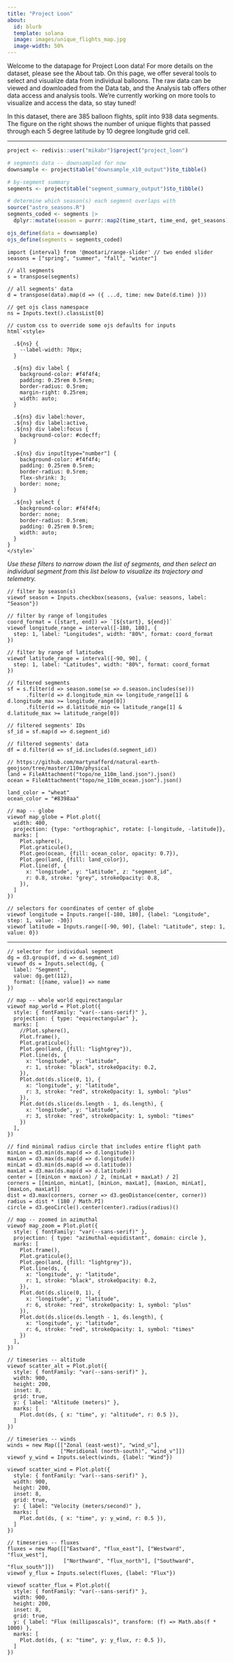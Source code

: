 ```yaml
---
title: "Project Loon"
about:
  id: blurb
  template: solana
  image: images/unique_flights_map.jpg
  image-width: 50%
---
```


::: {#blurb}
Welcome to the datapage for Project Loon data! For more details on the dataset, please see the About tab. On this page, we offer several tools to select and visualize data from individual balloons. The raw data can be viewed and downloaded from the Data tab, and the Analysis tab offers other data access and analysis tools. We're currently working on more tools to visualize and access the data, so stay tuned!

In this dataset, there are 385 balloon flights, split into 938 data segments. The figure on the right shows the number of unique flights that passed through each 5 degree latitude by 10 degree longitude grid cell.
:::

-----

```r
project <- redivis::user("mikabr")$project("project_loon")

# segments data -- downsampled for now
downsample <- project$table("downsample_x10_output")$to_tibble()

# by-segment summary
segments <- project$table("segment_summary_output")$to_tibble()

# determine which season(s) each segment overlaps with
source("astro_seasons.R")
segments_coded <- segments |>
  dplyr::mutate(season = purrr::map2(time_start, time_end, get_seasons))

ojs_define(data = downsample)
ojs_define(segments = segments_coded)
```

```ojs
import {interval} from '@mootari/range-slider' // two ended slider
seasons = ["spring", "summer", "fall", "winter"]

// all segments
s = transpose(segments)

// all segments' data
d = transpose(data).map(d => ({ ...d, time: new Date(d.time) }))
```

```ojs
// get ojs class namespace
ns = Inputs.text().classList[0]

// custom css to override some ojs defaults for inputs
html`<style>

  .${ns} {
    --label-width: 70px;
  }

  .${ns} div label {
    background-color: #f4f4f4;
    padding: 0.25rem 0.5rem;
    border-radius: 0.5rem;
    margin-right: 0.25rem;
    width: auto;
  }
  
  .${ns} div label:hover,
  .${ns} div label:active,
  .${ns} div label:focus {
    background-color: #cdecff;
  }
  
  .${ns} div input[type="number"] {
    background-color: #f4f4f4;
    padding: 0.25rem 0.5rem;
    border-radius: 0.5rem;
    flex-shrink: 3;
    border: none;
  }
  
  .${ns} select {
    background-color: #f4f4f4;
    border: none;
    border-radius: 0.5rem;
    padding: 0.25rem 0.5rem;
    width: auto;
  }
}
</style>`
```

::: {.panel-sidebar}

_Use these filters to narrow down the list of segments, and then select an individual segment from this list below to visualize its trajectory and telemetry._

::: {.filters}
```ojs
// filter by season(s)
viewof season = Inputs.checkbox(seasons, {value: seasons, label: "Season"})
```

```ojs
// filter by range of longitudes
coord_format = ([start, end]) => `[${start}, ${end}]`
viewof longitude_range = interval([-180, 180], {
  step: 1, label: "Longitudes", width: "80%", format: coord_format
})
```

```ojs
// filter by range of latitudes
viewof latitude_range = interval([-90, 90], {
  step: 1, label: "Latitudes", width: "80%", format: coord_format
})
```
:::

```ojs
// filtered segments
sf = s.filter(d => season.some(se => d.season.includes(se)))
      .filter(d => d.longitude_min <= longitude_range[1] & d.longitude_max >= longitude_range[0])
      .filter(d => d.latitude_min <= latitude_range[1] & d.latitude_max >= latitude_range[0])

// filtered segments' IDs
sf_id = sf.map(d => d.segment_id)

// filtered segments' data
df = d.filter(d => sf_id.includes(d.segment_id))
```

:::

::: {.panel-center}

```ojs
// https://github.com/martynafford/natural-earth-geojson/tree/master/110m/physical
land = FileAttachment("topo/ne_110m_land.json").json()
ocean = FileAttachment("topo/ne_110m_ocean.json").json()

land_color = "wheat"
ocean_color = "#8398aa"

// map -- globe
viewof map_globe = Plot.plot({
  width: 400,
  projection: {type: "orthographic", rotate: [-longitude, -latitude]},
  marks: [
    Plot.sphere(),
    Plot.graticule(),
    Plot.geo(ocean, {fill: ocean_color, opacity: 0.7}),
    Plot.geo(land, {fill: land_color}),
    Plot.line(df, {
      x: "longitude", y: "latitude", z: "segment_id",
      r: 0.8, stroke: "grey", strokeOpacity: 0.8,
    }),
  ]
})
```

::: {.small}
```ojs
// selectors for coordinates of center of globe
viewof longitude = Inputs.range([-180, 180], {label: "Longitude", step: 1, value: -30})
viewof latitude = Inputs.range([-90, 90], {label: "Latitude", step: 1, value: 0})
```
:::

:::

-----

::: {layout="[[1], [0.5,1]]"}

::: {.small}
```ojs
// selector for individual segment
dg = d3.group(df, d => d.segment_id)
viewof ds = Inputs.select(dg, {
  label: "Segment",
  value: dg.get(112),
  format: ([name, value]) => name
})
```
:::

```ojs
// map -- whole world equirectangular
viewof map_world = Plot.plot({
  style: { fontFamily: "var(--sans-serif)" },
  projection: { type: "equirectangular" },
  marks: [
    //Plot.sphere(),
    Plot.frame(),
    Plot.graticule(),
    Plot.geo(land, {fill: "lightgrey"}),
    Plot.line(ds, {
      x: "longitude", y: "latitude",
      r: 1, stroke: "black", strokeOpacity: 0.2,
    }),
    Plot.dot(ds.slice(0, 1), {
      x: "longitude", y: "latitude",
      r: 3, stroke: "red", strokeOpacity: 1, symbol: "plus"
    }),
    Plot.dot(ds.slice(ds.length - 1, ds.length), {
      x: "longitude", y: "latitude",
      r: 3, stroke: "red", strokeOpacity: 1, symbol: "times"
    })
  ],
})

// find minimal radius circle that includes entire flight path
minLon = d3.min(ds.map(d => d.longitude))
maxLon = d3.max(ds.map(d => d.longitude))
minLat = d3.min(ds.map(d => d.latitude))
maxLat = d3.max(ds.map(d => d.latitude))
center = [(minLon + maxLon) / 2, (minLat + maxLat) / 2]
corners = [[minLon, minLat], [minLon, maxLat], [maxLon, minLat], [maxLon, maxLat]]
dist = d3.max(corners, corner => d3.geoDistance(center, corner))
radius = dist * (180 / Math.PI)
circle = d3.geoCircle().center(center).radius(radius)()

// map -- zoomed in azimuthal
viewof map_zoom = Plot.plot({
  style: { fontFamily: "var(--sans-serif)" },
  projection: { type: "azimuthal-equidistant", domain: circle },
  marks: [
    Plot.frame(),
    Plot.graticule(),
    Plot.geo(land, {fill: "lightgrey"}),
    Plot.line(ds, {
      x: "longitude", y: "latitude",
      r: 1, stroke: "black", strokeOpacity: 0.2,
    }),
    Plot.dot(ds.slice(0, 1), {
      x: "longitude", y: "latitude",
      r: 6, stroke: "red", strokeOpacity: 1, symbol: "plus"
    }),
    Plot.dot(ds.slice(ds.length - 1, ds.length), {
      x: "longitude", y: "latitude",
      r: 6, stroke: "red", strokeOpacity: 1, symbol: "times"
    })
  ],
})
```

::: {.small}
```ojs
// timeseries -- altitude
viewof scatter_alt = Plot.plot({
  style: { fontFamily: "var(--sans-serif)" },
  width: 900,
  height: 200,
  inset: 8,
  grid: true,
  y: { label: "Altitude (meters)" },
  marks: [
    Plot.dot(ds, { x: "time", y: "altitude", r: 0.5 }),
  ]
})

// timeseries -- winds
winds = new Map([["Zonal (east-west)", "wind_u"],
                 ["Meridional (north-south)", "wind_v"]])
viewof y_wind = Inputs.select(winds, {label: "Wind"})

viewof scatter_wind = Plot.plot({
  style: { fontFamily: "var(--sans-serif)" },
  width: 900,
  height: 200,
  inset: 8,
  grid: true,
  y: { label: "Velocity (meters/second)" },
  marks: [
    Plot.dot(ds, { x: "time", y: y_wind, r: 0.5 }),
  ]
})

// timeseries -- fluxes
fluxes = new Map([["Eastward", "flux_east"], ["Westward", "flux_west"],
                  ["Northward", "flux_north"], ["Southward", "flux_south"]])
viewof y_flux = Inputs.select(fluxes, {label: "Flux"})

viewof scatter_flux = Plot.plot({
  style: { fontFamily: "var(--sans-serif)" },
  width: 900,
  height: 200,
  inset: 8,
  grid: true,
  y: { label: "Flux (millipascals)", transform: (f) => Math.abs(f * 1000) },
  marks: [
    Plot.dot(ds, { x: "time", y: y_flux, r: 0.5 }),
  ]
})
```
:::

:::
